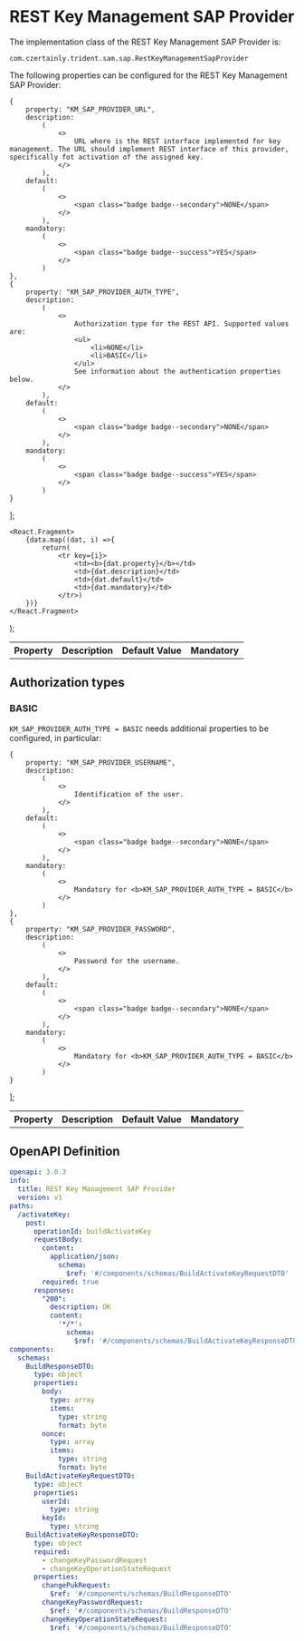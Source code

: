 # REST Key Management SAP Provider

The implementation class of the REST Key Management SAP Provider is:

```
com.czertainly.trident.sam.sap.RestKeyManagementSapProvider
```

The following properties can be configured for the REST Key Management SAP Provider:

    {
        property: "KM_SAP_PROVIDER_URL",
        description:
            (
                <>
                    URL where is the REST interface implemented for key management. The URL should implement REST interface of this provider, specifically fot activation of the assigned key.
                </>
            ),
        default:
            (
                <>
                    <span class="badge badge--secondary">NONE</span>
                </>
            ),
        mandatory:
            (
                <>
                    <span class="badge badge--success">YES</span>
                </>
            )
    },
    {
        property: "KM_SAP_PROVIDER_AUTH_TYPE",
        description:
            (
                <>
                    Authorization type for the REST API. Supported values are:
                    <ul>
                        <li>NONE</li>
                        <li>BASIC</li>
                    </ul>
                    See information about the authentication properties below.
                </>
            ),
        default:
            (
                <>
                    <span class="badge badge--secondary">NONE</span>
                </>
            ),
        mandatory:
            (
                <>
                    <span class="badge badge--success">YES</span>
                </>
            )
    }
];

    <React.Fragment>
        {data.map((dat, i) =>{
            return(
                <tr key={i}>
                    <td><b>{dat.property}</b></td>
                    <td>{dat.description}</td>
                    <td>{dat.default}</td>
                    <td>{dat.mandatory}</td>
                </tr>)
        })}
    </React.Fragment>
);

<table>
    <th>Property</th>
    <th>Description</th>
    <th>Default Value</th>
    <th>Mandatory</th>
    <tbody>
    <GenTable data={data}/>
    </tbody>
</table>

## Authorization types

### BASIC

`KM_SAP_PROVIDER_AUTH_TYPE = BASIC` needs additional properties to be configured, in particular:

    {
        property: "KM_SAP_PROVIDER_USERNAME",
        description:
            (
                <>
                    Identification of the user.
                </>
            ),
        default:
            (
                <>
                    <span class="badge badge--secondary">NONE</span>
                </>
            ),
        mandatory:
            (
                <>
                    Mandatory for <b>KM_SAP_PROVIDER_AUTH_TYPE = BASIC</b>
                </>
            )
    },
    {
        property: "KM_SAP_PROVIDER_PASSWORD",
        description:
            (
                <>
                    Password for the username.
                </>
            ),
        default:
            (
                <>
                    <span class="badge badge--secondary">NONE</span>
                </>
            ),
        mandatory:
            (
                <>
                    Mandatory for <b>KM_SAP_PROVIDER_AUTH_TYPE = BASIC</b>
                </>
            )
    }
];

<table>
    <th>Property</th>
    <th>Description</th>
    <th>Default Value</th>
    <th>Mandatory</th>
    <tbody>
    <GenTable data={basic}/>
    </tbody>
</table>

## OpenAPI Definition

```yaml
openapi: 3.0.3
info:
  title: REST Key Management SAP Provider
  version: v1
paths:
  /activateKey:
    post:
      operationId: buildActivateKey
      requestBody:
        content:
          application/json:
            schema:
              $ref: '#/components/schemas/BuildActivateKeyRequestDTO'
        required: true
      responses:
        "200":
          description: OK
          content:
            '*/*':
              schema:
                $ref: '#/components/schemas/BuildActivateKeyResponseDTO'
components:
  schemas:
    BuildResponseDTO:
      type: object
      properties:
        body:
          type: array
          items:
            type: string
            format: byte
        nonce:
          type: array
          items:
            type: string
            format: byte
    BuildActivateKeyRequestDTO:
      type: object
      properties:
        userId:
          type: string
        keyId:
          type: string
    BuildActivateKeyResponseDTO:
      type: object
      required:
        - changeKeyPasswordRequest
        - changeKeyOperationStateRequest
      properties:
        changePukRequest:
          $ref: '#/components/schemas/BuildResponseDTO'
        changeKeyPasswordRequest:
          $ref: '#/components/schemas/BuildResponseDTO'
        changeKeyOperationStateRequest:
          $ref: '#/components/schemas/BuildResponseDTO'
```